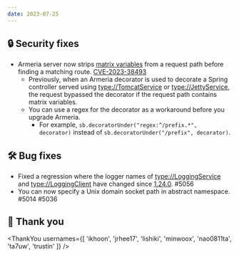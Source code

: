 ```yaml
---
date: 2023-07-25
---
```


## 🔒 Security fixes

- Armeria server now strips [matrix variables](https://docs.spring.io/spring-framework/reference/web/webmvc/mvc-controller/ann-methods/matrix-variables.html)
  from a request path before finding a matching route. [CVE-2023-38493](https://github.com/line/armeria/security/advisories/GHSA-wvp2-9ppw-337j)
  - Previously, when an Armeria decorator is used to decorate a Spring controller served
    using <type://TomcatService> or <type://JettyService>, the request bypassed the
    decorator if the request path contains matrix variables.
  - You can use a regex for the decorator as a workaround before you upgrade Armeria.
    - For example, `sb.decoratorUnder("regex:^/prefix.*", decorator)` instead of `sb.decoratorUnder("/prefix", decorator)`.

## 🛠️ Bug fixes

- Fixed a regression where the logger names of <type://LoggingService> and <type://LoggingClient> have
  changed since [1.24.0](/release-notes/1.24.0). #5056
- You can now specify a Unix domain socket path in abstract namespace. #5014 #5036

## 🙇 Thank you

<ThankYou usernames={[
  'ikhoon',
  'jrhee17',
  'lishiki',
  'minwoox',
  'nao0811ta',
  'ta7uw',
  'trustin'
]} />

